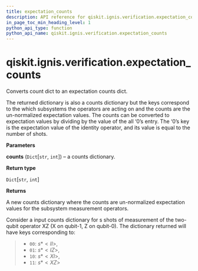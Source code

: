 ```yaml
---
title: expectation_counts
description: API reference for qiskit.ignis.verification.expectation_counts
in_page_toc_min_heading_level: 1
python_api_type: function
python_api_name: qiskit.ignis.verification.expectation_counts
---
```


<span id="qiskit-ignis-verification-expectation-counts" />

# qiskit.ignis.verification.expectation\_counts

<Function id="qiskit.ignis.verification.expectation_counts" github="https://github.com/qiskit-community/qiskit-ignis/tree/stable/0.5/qiskit/ignis/verification/tomography/data.py" signature="expectation_counts(counts)">
  Converts count dict to an expectation counts dict.

  The returned dictionary is also a counts dictionary but the keys correspond to the which subsystems the operators are acting on and the counts are the un-normalized expectation values. The counts can be converted to expectation values by dividing by the value of the all ‘0’s entry. The ‘0’s key is the expectation value of the identity operator, and its value is equal to the number of shots.

  **Parameters**

  **counts** (`Dict`\[`str`, `int`]) – a counts dictionary.

  **Return type**

  `Dict`\[`str`, `int`]

  **Returns**

  A new counts dictionary where the counts are un-normalized expectation values for the subsystem measurement operators.

  Consider a input counts dictionary for s shots of measurement of the two-qubit operator XZ (X on qubit-1, Z on qubit-0). The dictionary returned will have keys corresponding to:

  > *   `00`: $s * <II>$,
  > *   `01`: $s * <IZ>$,
  > *   `10`: $s * <XI>$,
  > *   `11`: $s * <XZ>$
</Function>

